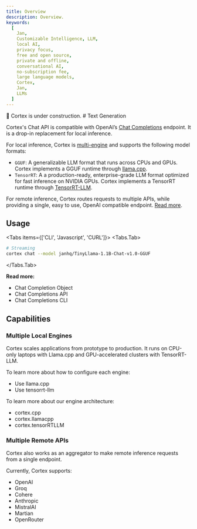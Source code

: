 ```yaml
---
title: Overview
description: Overview.
keywords:
  [
    Jan,
    Customizable Intelligence, LLM,
    local AI,
    privacy focus,
    free and open source,
    private and offline,
    conversational AI,
    no-subscription fee,
    large language models,
    Cortex,
    Jan,
    LLMs
  ]
---
```



<Callout type="warning">
🚧 Cortex is under construction.
</Callout>
# Text Generation

Cortex's Chat API is compatible with OpenAI’s [Chat Completions](https://platform.openai.com/docs/api-reference/chat) endpoint. It is a drop-in replacement for local inference.

For local inference, Cortex is [multi-engine](#multiple-local-engines) and supports the following model formats: 

- `GGUF`: A generalizable LLM format that runs across CPUs and GPUs. Cortex implements a GGUF runtime through [llama.cpp](https://github.com/ggerganov/llama.cpp/).
- `TensorRT`: A a production-ready, enterprise-grade LLM format optimized for fast inference on NVIDIA GPUs. Cortex implements a TensorRT runtime through [TensorRT-LLM](https://github.com/NVIDIA/TensorRT-LLM).

For remote inference, Cortex routes requests to multiple APIs, while providing a single, easy to use, OpenAI compatible endpoint. [Read more](#remote-api-integration). 

## Usage

<Tabs items={['CLI', 'Javascript', 'CURL']}>
<Tabs.Tab>

```bash
# Streaming
cortex chat --model janhq/TinyLlama-1.1B-Chat-v1.0-GGUF
```
</Tabs.Tab>
</Tabs>

**Read more:** 

- Chat Completion Object
- Chat Completions API
- Chat Completions CLI

## Capabilities

### Multiple Local Engines

Cortex scales applications from prototype to production. It runs on CPU-only laptops with Llama.cpp and GPU-accelerated clusters with TensorRT-LLM.

To learn more about how to configure each engine:

- Use llama.cpp
- Use tensorrt-llm

To learn more about our engine architecture:

- cortex.cpp
- cortex.llamacpp
- cortex.tensorRTLLM

### Multiple Remote APIs

Cortex also works as an aggregator to make remote inference requests from a single endpoint. 

Currently, Cortex supports: 
- OpenAI
- Groq
- Cohere
- Anthropic
- MistralAI
- Martian
- OpenRouter

